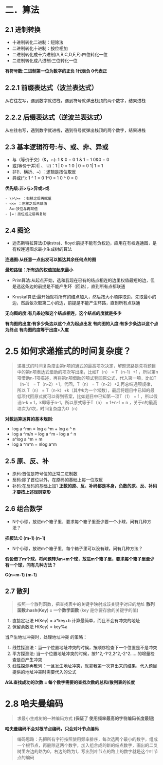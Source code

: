 # 二．算法
## 2.1 进制转换
- 十进制转化二进制：短除法
- 二进制转化十进制：按位相加
- 二进制转化成十六进制(A,B,C,D,E,F):四位转化一位
- 二进制转化成八进制:三位转化一位

**有符号数:二进制第一位为数字的正负 1代表负 0代表正**

## 2.2.1	前缀表达式（波兰表达式）
从右往左写，遇到数字就进栈，遇到符号就弹出栈顶的两个数字，结果进栈
## 2.2.2 后缀表达式（逆波兰表达式）
从左往右写，遇到数字就进栈，遇到符号就弹出栈顶的两个数字，结果进栈

## 2.3 基本逻辑符号:与、或、非、异或
- 与（等价于交）(&，∩): 1 & 0  = 0   1 & 1 = 1  0&0 = 0
- 或(等价于并)(| 、 U)：1 | 0 = 1    0 | 0 = 0  1| 1 = 1
- 非(!、横折、~) ：逻辑是按位取反
- 异或(^): 1 ^ 1 = 0   1^0 = 1  0 ^ 0 = 0

**优先级:非>与>异或>或**
```
- \>\>= ：右移之后再赋值
- <<= ：左移之后再赋值
- &=:按位与再赋值
- |=：按位或之后再复制
```

## 2.4 图论
- 迪杰斯特拉算法(Dijkstra)、floyd:前提不能有负权边，应用在有权连通图，是有权连通图求最小生成树的算法

**连通图:从任意一点出发可以抵达其余任何点的图**

**最短路径：所有边的权值加起来最小**
- Prim算法:从起点开始，选和我现在已有的结点相连的边里权值最短的边，但是选这条边的前提是不能产生环（回路），直到所有点都联通

- Kruskal算法:最开始就将所有的结点加入，然后按大小顺序取边，先取最小的边，然后依次取第二小的边，前提是不能产生环路，直到所有点联通

**无向图的度:有几条边和这个结点相连，这个结点的度就是多少**


**有向图的出度:有多少条边以这个点为起点出发**
**有向图的入度:有多少条边以这个点为终点**
**有向图的度等于出度+入度**
# 2.5 如何求递推式的时间复杂度？
> 递推式的时间复杂度由第n项的通式的最高项次决定，解题思路是先将题目中的第n项表达式借助的项次写出来，比如T（n） = T（n-1）+1 ，所以第n项借助n-1项描述，再将第n项借助的项式套回原公式，代入第一项，比如T（n-1） = T（n-2）+1，代回，T（n） = T（n-2）+2,再总结通项规律，所以
T（n） = T（n-k）+k（其中k为一个常数），最后将题目中已知的最低项代回原式就可以得到答案，比如题目中已知第一项T（1） = 1 ，所以假设n-k = 1，k即等于n-1，所以原式等于T（n） = 1+n-1 = n  ，关于n的最高项次为1次，时间复杂度为O（n）

**对数运算运算的基本规则:**
- log a ^mn = log a ^m + log a ^ n
- log a ^m/n = log a ^m - log a ^ n
- a^log a ^m = m
- log a ^m^n = nlog a^m

## 2.5 原、反、补
- 原码:首位是符号位的正常二进制数
- 反码:除了首位以外，在原码的基础上每一位取反
- 补码:在反码的基础上加1
**正数的原、反、补码都是本身，负数的原、反、补码才要按上述规则变形**

## 2.6 组合数学
- N个小球，放进m个箱子里，要求每个箱子里至少要一个小球，问有几种方法？

**插板法:C (m-1)   (n-1)**

- N个小球，放进m个箱子里，每个箱子里可以没有球，问有几种方法？

**假设借了m个球，将问题转为n+m个球，放进m个箱子里，要求每个箱子里至少有一个球，问有几种方法？**

**C(n+m-1)  (m-1)**

## 2.7 散列
> 按照一个散列函数，把查找表中的关键字映射成该关键字对应的地址
**散列函数:hash(Key) = 一个数学函数**
(key 是你要存放的关键字的值)
1.	直接定址法 H(Key) = a*key+b  计算最简单，而且不会有冲突的地址
2.	保留余数法 H(Key) = key%a

当产生地址冲突时，处理地址冲突 的策略：
1.	线性探测法：当一个位置地址冲突的时候，按顺序检查下一个位置是不是冲突
2.	平方探测法: 当一个位置地址冲突的时候，按1^2,-1^2,2^2,-2^2……的增量检查是否产生冲突
3.	线性探测再散列：一旦发生地址冲突，就拿我第一次算出来的结果，代入题目提供的地址冲突时需要代入的公式

**ASL查找成功的次数 = 每个数字需要的查找次数的总和/散列表的长度**

# 2.8 哈夫曼编码
> 求最小生成树的一种编码方式
**(保证了 使用频率最高的字符编码长度最短)**

**哈夫曼编码不会对根节点编码，只会对叶节点编码**
> 编码思路：先把所有字符按照使用频率排序，每次选两个最小的数字，组成一个根节点，再删除这两个数字，加入组合成的新的结点数字，画出的二叉树里左边的路为0，右边的路为1，写出到叶节点的路上的数字就是这个叶节点的编码
